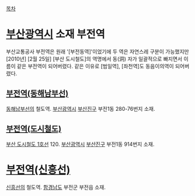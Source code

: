 [[목차]]

= [[부산광역시]] 소재 부전역 =
부산교통공사 부전역은 원래 '[부전동역]'이었기에 두 역은 자연스레 구분이 가능했지만 [2010년] [2월 25일] [부산 도시철도]의 역명에서 동(洞) 자가 일괄적으로 빠지면서 이름이 같은 부전역이 되어버렸다. 같은 이유로 [범일역], [좌천역]도 동음이의역이 되어버렸다.

== [[부전역(동해남부선)]] ==
[[동해남부선]]의 철도역. [[부산광역시]] [[부산진구]] 부전1동 280-76번지 소재.

== [[부전역(도시철도)]] ==
[[부산 도시철도 1호선]] 120. [[부산광역시]] [[부산진구]] 부전1동 914번지 소재.

= [[부전역(신흥선)]] =
[[신흥선]]의 철도역. [[함경남도]] 부전군 부전읍 소재.
